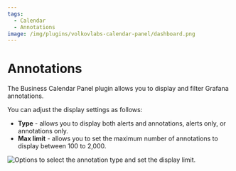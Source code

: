 ```yaml
---
tags:
  - Calendar
  - Annotations
image: /img/plugins/volkovlabs-calendar-panel/dashboard.png
---
```



# Annotations

The Business Calendar Panel plugin allows you to display and filter Grafana annotations.

You can adjust the display settings as follows:

- **Type** - allows you to display both alerts and annotations, alerts only, or annotations only.
- **Max limit** - allows you to set the maximum number of annotations to display between 100 to 2,000.

<Image
  title="Options to select the annotation type and set the display limit."
  src="/img/plugins/volkovlabs-calendar-panel/annotations.png"
/>
